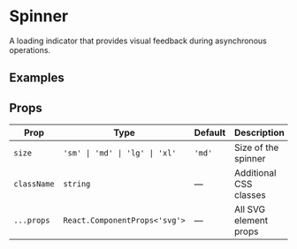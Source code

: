 
# Spinner

A loading indicator that provides visual feedback during asynchronous operations.

<InstallTabs components="Spinner" />

## Examples

<DefaultExample />

## Props

| Prop        | Type                           | Default | Description            |
| ----------- | ------------------------------ | ------- | ---------------------- |
| `size`      | `'sm' \| 'md' \| 'lg' \| 'xl'` | `'md'`  | Size of the spinner    |
| `className` | `string`                       | —       | Additional CSS classes |
| `...props`  | `React.ComponentProps<'svg'>`  | —       | All SVG element props  |

